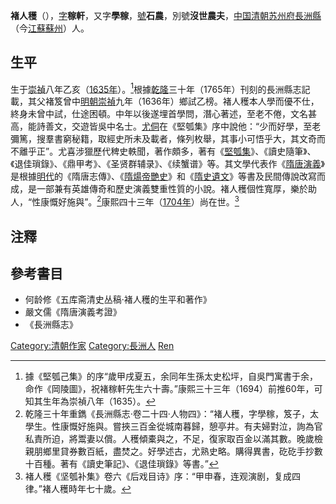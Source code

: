 '''褚人穫'''（{{bd|1635年||？}}），[[表字|字]]'''稼軒'''，又字'''學稼'''，[[號|號]]'''石農'''，別號'''沒世農夫'''，[[中国|中国]][[清朝|清朝]][[苏州府|苏州府]][[長洲縣|長洲縣]]（今[[江蘇|江蘇]][[蘇州|蘇州]]）人。

== 生平 ==
生于[[崇禎|崇禎]]八年乙亥（[[1635年|1635年]]）。<ref>據《堅瓠己集》的序“歲甲戌夏五，余同年生孫太史松坪，自吳門寓書于余，命作《岡陵圖》，祝褚稼軒先生六十壽。”康熙三十三年（1694）前推60年，可知其生年為崇禎八年（1635）。</ref>根據[[乾隆|乾隆]]三十年（1765年）刊刻的長洲縣志記載，其父褚笈曾中[[明朝|明朝]][[崇禎|崇禎]]九年（1636年）鄉試乙榜。褚人穫本人學而優不仕，終身未曾中試，仕途困頓。中年以後遂埋首學問，潛心著述，至老不倦，文名甚高，能詩善文，交遊皆吳中名士。[[尤侗|尤侗]]在《堅瓠集》序中說他：“少而好學，至老彌篤，搜羣書窮秘籍，取經史所未及載者，條列枚舉，其事小可悟乎大，其文奇而不離乎正”。尤喜涉獵歷代稗史軼聞，著作頗多，著有《[[堅瓠集|堅瓠集]]》、《讀史隨筆》、《退佳瑣錄》、《鼎甲考》、《圣贤群辅录》、《续蟹谱》等。其文學代表作《[[隋唐演義|隋唐演義]]》是根據[[明代|明代]]的《隋唐志傳》、《[[隋煬帝艷史|隋煬帝艷史]]》和《[[隋史遺文|隋史遺文]]》等書及民間傳說改寫而成，是一部兼有英雄傳奇和歷史演義雙重性質的小說。褚人穫個性寬厚，樂於助人，“性康慨好施與”。<ref>乾隆三十年重鐫《長洲縣志‧卷二十四‧人物四》：“褚人穫，字學稼，笈子，太學生。性康慨好施與。嘗挾三百金從城南暮歸，憩亭井。有夫婦對泣，詢為官私責所迫，將鬻妻以償。人穫傾橐與之，不足，復家取百金以滿其數。晚歲檢親朋鄉里貸券數百紙，盡焚之。好學述古，尤熟史略。購得異書，矻矻手抄數十百種。著有《讀史筆記》、《退佳瑣錄》等書。”</ref>康熙四十三年（[[1704年|1704年]]）尚在世。<ref>褚人穫《坚瓠补集》卷六《后戏目诗》序：“甲申春，连观演剧，复成四律。”褚人穫時年七十歲。</ref>

==注釋==
{{reflist}}

==參考書目==
{{wikisource|作者:褚人穫}}
{{refbegin}}
*何龄修《五库斋清史丛稿·褚人穫的生平和著作》
*嚴文儒《隋唐演義考證》
*《長洲縣志》
{{refend}}

{{normdaten}}
{{DEFAULTSORT:Chu renhuo}}
[[Category:清朝作家|Category:清朝作家]]
[[Category:長洲人|Category:長洲人]]
[[Category:褚姓|Ren]]